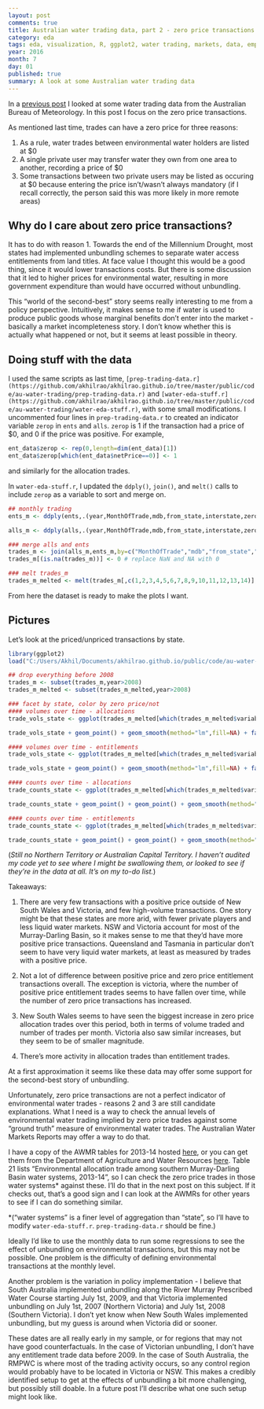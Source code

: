 ```yaml
---
layout: post
comments: true
title: Australian water trading data, part 2 - zero price transactions
category: eda
tags: eda, visualization, R, ggplot2, water trading, markets, data, empirics
year: 2016
month: 7
day: 01
published: true
summary: A look at some Australian water trading data
---
```


In a [previous post](https://akhilrao.github.io/eda/2016/06/29/au-water-trading-1-look-at-data/) I looked at some water trading data from the Australian Bureau of Meteorology. In this post I focus on the zero price transactions.

As mentioned last time, trades can have a zero price for three reasons:

1. As a rule, water trades between environmental water holders are listed at $0
2. A single private user may transfer water they own from one area to another, recording a price of $0
3. Some transactions between two private users may be listed as occuring at $0 because entering the price isn't/wasn't always mandatory (if I recall correctly, the person said this was more likely in more remote areas)

## Why do I care about zero price transactions? 

It has to do with reason 1. Towards the end of the Millennium Drought, most states had implemented unbundling schemes to separate water access entitlements from land titles. At face value I thought this would be a good thing, since it would lower transactions costs. But there is some discussion that it led to higher prices for environmental water, resulting in more government expenditure than would have occurred without unbundling. 

This "world of the second-best" story seems really interesting to me from a policy perspective. Intuitively, it makes sense to me if water is used to produce public goods whose marginal benefits don't enter into the market - basically a market incompleteness story. I don't know whether this is actually what happened or not, but it seems at least possible in theory.

## Doing stuff with the data

I used the same scripts as last time, `[prep-trading-data.r](https://github.com/akhilrao/akhilrao.github.io/tree/master/public/code/au-water-trading/prep-trading-data.r)` and `[water-eda-stuff.r](https://github.com/akhilrao/akhilrao.github.io/tree/master/public/code/au-water-trading/water-eda-stuff.r)`, with some small modifications. I uncommented four lines in `prep-trading-data.r` to created an indicator variable `zerop` in `ents` and `alls`. `zerop` is 1 if the transaction had a price of $0, and 0 if the price was positive. For example,

```r
ent_data$zerop <- rep(0,length=dim(ent_data)[1])
ent_data$zerop[which(ent_data$netPrice==0)] <- 1
```

and similarly for the allocation trades.

In `water-eda-stuff.r`, I updated the `ddply()`, `join()`, and `melt()` calls to include `zerop` as a variable to sort and merge on.

```r
## monthly trading
ents_m <- ddply(ents,.(year,MonthOfTrade,mdb,from_state,interstate,zerop),summarize,v_ents=sum(quantityTraded),price_ents=mean(PricePerML[PricePerML!=0]),n_ents=length(quantityTraded),np_ents=length(PricePerML[PricePerML!=0]))

alls_m <- ddply(alls,.(year,MonthOfTrade,mdb,from_state,interstate,zerop),summarize,v_alls=sum(quantityTraded),price_alls=mean(PricePerML[PricePerML!=0]),n_alls=length(quantityTraded),np_alls=length(PricePerML[PricePerML!=0]))

### merge alls and ents
trades_m <- join(alls_m,ents_m,by=c("MonthOfTrade","mdb","from_state","interstate","zerop"),type="full",match="first")
trades_m[(is.na(trades_m))] <- 0 # replace NaN and NA with 0

### melt trades_m
trades_m_melted <- melt(trades_m[,c(1,2,3,4,5,6,7,8,9,10,11,12,13,14)],id=c("year","MonthOfTrade","mdb","from_state","interstate","zerop")) # useful for plots later
```

From here the dataset is ready to make the plots I want. 

## Pictures

Let's look at the priced/unpriced transactions by state.

```r
library(ggplot2)
load("C:/Users/Akhil/Documents/akhilrao.github.io/public/code/au-water-trading/water-eda-stuff.RData") # load workspace

## drop everything before 2008
trades_m <- subset(trades_m,year>2008)
trades_m_melted <- subset(trades_m_melted,year>2008)

### facet by state, color by zero price/not
#### volumes over time - allocations
trade_vols_state <- ggplot(trades_m_melted[which(trades_m_melted$variable=="v_alls"),], aes(x=MonthOfTrade,y=value,color=factor(zerop)))

trade_vols_state + geom_point() + geom_smooth(method="lm",fill=NA) + facet_wrap(~from_state) + ggtitle("Allocation trading by state") + ylab("Volume (ML) traded per month") + xlab("time") + scale_colour_discrete(name="Price",labels=c("positive","zero"))

#### volumes over time - entitlements
trade_vols_state <- ggplot(trades_m_melted[which(trades_m_melted$variable=="v_ents"),], aes(x=MonthOfTrade,y=value,color=factor(zerop)))

trade_vols_state + geom_point() + geom_smooth(method="lm",fill=NA) + facet_wrap(~from_state) + ggtitle("Entitlement trading by state") + ylab("Volume (ML) traded per month") + xlab("time") + scale_colour_discrete(name="Price",labels=c("positive","zero"))

#### counts over time - allocations
trade_counts_state <- ggplot(trades_m_melted[which(trades_m_melted$variable=="n_alls"),], aes(x=MonthOfTrade,y=value,color=factor(zerop)))

trade_counts_state + geom_point() + geom_point() + geom_smooth(method="lm",fill=NA) + facet_wrap(~from_state) + ggtitle("Allocation trading by state") + ylab("Number of trades per month") + xlab("time") + scale_colour_discrete(name="Price",labels=c("positive","zero"))

#### counts over time - entitlements
trade_counts_state <- ggplot(trades_m_melted[which(trades_m_melted$variable=="n_ents"),], aes(x=MonthOfTrade,y=value,color=factor(zerop)))

trade_counts_state + geom_point() + geom_point() + geom_smooth(method="lm",fill=NA) + facet_wrap(~from_state) + ggtitle("Entitlement trading by state") + ylab("Number of trades per month") + xlab("time") + scale_colour_discrete(name="Price",labels=c("positive","zero"))

```

(*Still no Northern Territory or Australian Capital Territory. I haven't audited my code yet to see where I might be swallowing them, or looked to see if they're in the data at all. It's on my to-do list.*)

Takeaways:

1. There are very few transactions with a positive price outside of New South Wales and Victoria, and few high-volume transactions. One story might be that these states are more arid, with fewer private players and less liquid water markets. NSW and Victoria account for most of the Murray-Darling Basin, so it makes sense to me that they'd have more positive price transactions. Queensland and Tasmania in particular don't seem to have very liquid water markets, at least as measured by trades with a positive price.

2. Not a lot of difference between positive price and zero price entitlement transactions overall. The exception is victoria, where the number of positive price entitlement trades seems to have fallen over time, while the number of zero price transactions has increased.

3. New South Wales seems to have seen the biggest increase in zero price allocation trades over this period, both in terms of volume traded and number of trades per month. Victoria also saw similar increases, but they seem to be of smaller magnitude.

4. There's more activity in allocation trades than entitlement trades.

At a first approximation it seems like these data may offer some support for the second-best story of unbundling.

Unfortunately, zero price transactions are not a perfect indicator of environmental water trades - reasons 2 and 3 are still candidate explanations. What I need is a way to check the annual levels of environmental water trading implied by zero price trades against some "ground truth" measure of environmental water trades. The Australian Water Markets Reports may offer a way to do that. 

I have a copy of the AWMR tables for 2013-14 hosted [here](https://github.com/akhilrao/akhilrao.github.io/tree/master/public/code/au-water-trading/awmr2013-14_dataTables_v1.0.0.xlsx), or you can get them from the Department of Agriculture and Water Resources [here](http://www.agriculture.gov.au/abares/publications/display?url=http://143.188.17.20/anrdl/DAFFService/display.php?fid=pb_awmr_d9aawr20151211.xml). Table 21 lists "Environmental allocation trade among southern Murray-Darling Basin water systems, 2013-14", so I can check the zero price trades in those water systems* against these. I'll do that in the next post on this subject. If it checks out, that's a good sign and I can look at the AWMRs for other years to see if I can do something similar.

*("water systems" is a finer level of aggregation than "state", so I'll have to modify `water-eda-stuff.r`. `prep-trading-data.r` should be fine.)

Ideally I'd like to use the monthly data to run some regressions to see the effect of unbundling on environmental transactions, but this may not be possible. One problem is the difficulty of defining environmental transactions at the monthly level. 

Another problem is the variation in policy implementation - I believe that South Australia implemented unbundling along the River Murray Prescribed Water Course starting July 1st, 2009, and that Victoria implemented unbundling on July 1st, 2007 (Northern Victoria) and July 1st, 2008 (Southern Victoria). I don't yet know when New South Wales implemented unbundling, but my guess is around when Victoria did or sooner.

These dates are all really early in my sample, or for regions that may not have good counterfactuals. In the case of Victorian unbundling, I don't have any entitlement trade data before 2009. In the case of South Australia, the RMPWC is where most of the trading activity occurs, so any control region would probably have to be located in Victoria or NSW. This makes a credibly identified setup to get at the effects of unbundling a bit more challenging, but possibly still doable. In a future post I'll describe what one such setup might look like.